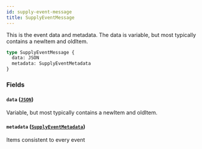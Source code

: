 ```yaml
---
id: supply-event-message
title: SupplyEventMessage
---
```



This is the event data and metadata.
The data is variable, but most typically contains a newItem and oldItem.


```graphql
type SupplyEventMessage {
  data: JSON
  metadata: SupplyEventMetadata
}
```


### Fields

#### `data` ([`JSON`](/developers/supplier-apis/supply-api/graphql/reference/scalars/json))

Variable, but most typically contains a newItem and oldItem.


#### `metadata` ([`SupplyEventMetadata`](/developers/supplier-apis/supply-api/graphql/reference/objects/supply-event-metadata))

Items consistent to every event




